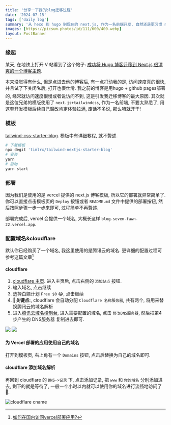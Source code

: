 ```yaml
---
title: '分享一下我的blog迁移过程'
date: '2024-07-15'
tags: ['daily log']
summary: '从 hexo 到 hugo 到现在的 next.js, 作为一名前端开发, 自然还是更习惯 next.js, 想要修改什么东西方便得多了, 选择了一个使用 tailwindss 的模板, 就很舒服.'
images: [https://picsum.photos/id/111/600/400.webp]
layout: PostBanner
---
```


### 缘起

某天, 在地铁上打开 V 站看到了这个帖子: [成功将 Hugo 博客迁移到 Next.js,很清爽的一个博客主题](https://cn.v2ex.com/t/1044137).

本来没觉得有什么, 但是点进去他的博客后, 有一点打动我的是, 访问速度真的很快, 并且试了下关闭🪜后, 打开也很丝滑.
我之前的博客是用hugo + github pages部署的, 经常就访问速度很慢或者说访问不到, 这是引发我迁移博客的最大原因.
其次就是这位兄弟的模版使用了 `next.js+tailwindcss`, 作为一名前端, 不要太熟悉了, 用这套开发模板后续自己魔改肯定体验拉满, 废话不多说, 那么咱就开干!

### 模板

[tailwind-css-starter-blog](https://vercel.com/templates/next.js/tailwind-css-starter-blog). 模板中有详细教程, 就不赘述.

```sh
# 下载模板
npx degit 'timlrx/tailwind-nextjs-starter-blog'
# 安装
yarn
# 启动
yarn start
```

### 部署

因为我们是使用的是 vercel 提供的 next.js 博客模板, 所以它的部署就异常简单了. 你可以直接点击模板页的 `Deploy` 按钮或者 `README.md` 文件中提供的部署按钮, 然后按照步骤一步一步来即可, 过程简单不再赘述.

部署完成后, vercel 会提供一个域名, 大概长这样 `blog-seven-fawn-22.vercel.app`.

### 配置域名&cloudflare

默认你已经购买了一个域名, 我这里使用的是腾讯云的域名. 更详细的配置过程可参考这篇文章[^1]

#### cloudflare

1. [cloudflare 主页](https://dash.cloudflare.com/). 进入主页后, 点击右侧的 `添加站点` 按钮.
2. 输入域名, 点击继续
3. 选择白嫖计划 `Free $0` 😂, 点击继续
4. **🌟关键点:**, cloudflare 会自动分配 `Cloudflare 名称服务器`, 共有两个, 将用来替换腾讯云的域名解析
5. 进入[腾讯云域名控制台](https://console.cloud.tencent.com/), 进入需要配置的域名, 点击 `修改DNS服务器`, 然后把第4步产生的 DNS服务器 复制进去即可.

<div className="flex flex-wrap gap-2 xl:flex-nowrap">
    <img src="/static/images/tencent-dns.png" className="w-1/2" />
    <img src="/static/images/tencent-dns-add.png" />
</div>

#### 为 Vercel 部署的应用使用自己的域名

打开到模板页, 右上角有一个 `Domains` 按钮, 点击后替换为自己的域名即可.

#### cloudflare 添加域名解析

再回到 cloudflare 的 `DNS->记录` 下, 点击添加记录, 把 `www` 和 `你的域名` 分别添加进去, 剩下的就是等待了, 一般一个小时以内就可以使用你的域名进行流畅地访问了🎉.

![cloudflare cname](/static/images/cloudflare-cname.png)

[^1]: [如何在国内访问vercel部署应用?](https://juejin.cn/post/7301193497247727652)
